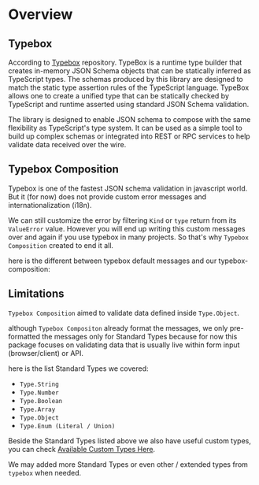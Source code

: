 
# Overview

## Typebox
According to [Typebox](https://github.com/sinclairzx81/typebox) repository.
TypeBox is a runtime type builder that creates in-memory JSON Schema objects that can be statically inferred as TypeScript types. The schemas produced by this library are designed to match the static type assertion rules of the TypeScript language. TypeBox allows one to create a unified type that can be statically checked by TypeScript and runtime asserted using standard JSON Schema validation.

The library is designed to enable JSON schema to compose with the same flexibility as TypeScript's type system. It can be used as a simple tool to build up complex schemas or integrated into REST or RPC services to help validate data received over the wire.

## Typebox Composition
Typebox is one of the fastest JSON schema validation in javascript world.
But it (for now) does not provide custom error messages and internationalization (i18n).

We can still customize the error by filtering `Kind` or `type` return from its `ValueError` value.
However you will end up writing this custom messages over and again if you use typebox in many projects.
So that's why `Typebox Composition` created to end it all.

here is the different between typebox default messages and our typebox-composition:
<OverviewExample />

## Limitations
`Typebox Composition` aimed to validate data defined inside `Type.Object`.

although `Typebox Compositon` already format the messages,
we only pre-formatted the messages only for Standard Types because for now this package focuses on validating data that is usually live within form input (browser/client) or API.

here is the list Standard Types we covered:
- `Type.String`
- `Type.Number`
- `Type.Boolean`
- `Type.Array`
- `Type.Object`
- `Type.Enum (Literal / Union)`

Beside the Standard Types listed above we also have useful custom types, you can check [Available Custom Types Here](/docs/custom-types).

We may added more Standard Types or even other / extended types from `typebox` when needed.
